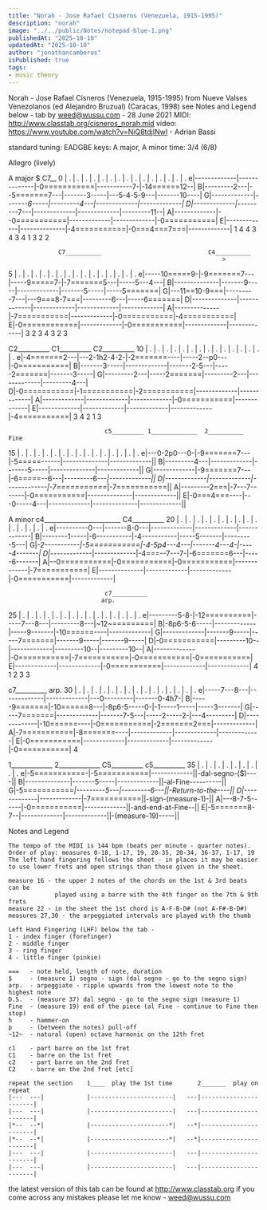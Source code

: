 ```yaml
---
title: "Norah - Jose Rafael Cisneros (Venezuela, 1915-1995)"
description: "norah"
image: "../../public/Notes/notepad-blue-1.png"
publishedAt: "2025-10-10"
updatedAt: "2025-10-10" 
author: "jonathancamberos"
isPublished: true
tags: 
- music theory
---
```


Norah - Jose Rafael Cisneros (Venezuela, 1915-1995)
from Nueve Valses Venezolanos (ed Alejandro Bruzual) (Caracas, 1998)
see Notes and Legend below - tab by weed@wussu.com - 28 June 2021
MIDI: http://www.classtab.org/cisneros_norah.mid
video: https://www.youtube.com/watch?v=NiQ8tdjINwI - Adrian Bassi

standard tuning: EADGBE     keys: A major, A minor     time: 3/4 (6/8)

 Allegro (lively)

 A major       $                                      C7__
0  | . | . | .    | . | . | .   | . | . | .   | . | . | .   | . | . | .
e|-------------|--------------|-0===========|-----------7-|-14======12--|
B|---------2---|--5=======7---|-------3-----|---5-4-5-9---|-------10----|
G|-------------|*-------6-----|---------4---|-------------|-------------|
D|-------------|*---------7---|-------------|-------------|---------11--|
A|-------------|--0===========|-------------|-------------|-0===========|
E|-------------|--------------|-4===========|-0===4===7===|-------------|
           1              4                     4 3 4 3     4     1
                          3     2                 2

                  C7__________                              C4__________
                                                                >
5  | . | . |  .   | . | . | .   | . | . | .   | . | . | .   | . | . | .
e|-----10=====9-|-9=======7---|-----9=====7-|-7=======5---|-----5---4---|
B|--------------|-------9-----|-------------|-------5-----|-----5=======|
G|---11==10-9===|---------7---|---9===8-7===|---------6---|-----6=======|
D|--------------|-------------|-------------|-------------|-------------|
A|--------------|-7===========|-------------|-0===========|-4===========|
E|-0============|-------------|-0===========|-------------|-------------|
     3 2                          3 4 3 2 3

   C2__________  C1__________  C2__________
10 | . | . | .   | . | . | .   | . | . | .   | . | . | .   | . | . | .
e|-4=======2---|---2-1h2-4-2-|-2=======----|-----2--p0---|-0===========|
B|-------3-----|-------------|-------2-5---|-----2=======|-------3-----|
G|---------2---|-----2=======|---------2---|-------------|---------4---|
D|-0===========|-1===========|-2===========|-------------|-------------|
A|-------------|-------------|-------------|-0===========|-------------|
E|-------------|-------------|-------------|-------------|-4===========|
   3                                   4                   2     1 3

                               c5_________ 1_____________  2__________ Fine
15 | . | . | .   | . | . | .   | . | . | .   | . | . | .    | . | . | .
e|---0-2p0---0-|-9=======7---|-5=====------|--------------|-------------||
B|---------4---|-------------|-------5-----|--------------|-------------||
G|-------------|-9=======7---|-6=====--6---|---------6---*|-------------||
D|-------------|-------------|-------------|-7===========*|-7===========||
A|---------2===|-7---7-------|-0===========|--------------|-------------||
E|-0===4===----|---0-----4---|-------------|--------------|-------------||

 A minor                        c4________________________  C4__________
20  | . | . | .   | . | . | .   | . | . | .   | . | . | .   | . | . | .
e|----------0---|-------8-0---|-------------|-------------|-------------|
B|--------1-----|-6-----------|-4-----------|-----5-------|---------5---|
G|*-2-----------|-5===========|-4-5p4---4---|-------4---4-|-----4-------|
D|*-------------|-------------|-4===--7---7-|-6=======6---|-----6-------|
A|--0===========|-0===========|-0===========|-------------|-7===========|
E|--------------|-------------|-------------|-0===========|-------------|

                               c7__________
                              arp.
25 | . | . | .   | . | . | .   | . | . | .   | . | . | .   | . | . | .
e|---------5-8-|-12==========|-----7---8---|---------8---|~12~=========|
B|-8p6-5-6-----|-------------|-----9-------|-10======----|-------------|
G|-------------|-------9-----|-----7=======|-------9-----|-------9-----|
D|-0===========|---------10--|-------------|---------10--|---------10--|
A|-------------|-0===========|-7===========|-0===========|-0===========|
E|-------------|-------------|-0===========|-------------|-------------|
                                             4       1           2 3
                                                     3

   c7__________
  arp.
30 | . | . | .   | . | . | .   | . | . | .   | . | . | .   | . | . | .
e|-----7---8---|-------------|-------------|---0---------|-------0-4h7-|
B|-----9=======|-10======8---|-8p6-5-----0-|-1-----1-----|-----3-------|
G|-----7=======|-------------|-------7-5---|-----2-----2-|---4---------|
D|-------------|-10======----|-0===========|-2=======2===|-------------|
A|-7===========|-8=======----|-------------|-------------|-------------|
E|-0===========|-------------|-------------|-------------|-0===========|
                         4

 1_____________ 2_____________
   C5__________   c5__________
35 | . | . | .    | . | . | .   | . | . | .
e|-5===========-|-5===========|-------------||-dal-segno-($)----||
B|--------------|-------5-----|-------------||-al-Fine----------||
G|-5===========*|---------5---|---------6---||-Return-to-the----||
D|-------------*|-------------|-7===========||-sign-(measure-1)-||
A|---8-7-5------|-0===========|-------------||-and-end-at-Fine--||
E|-5=======8-7--|-------------|-------------||-(measure-19)-----||

Notes and Legend
~~~~~~~~~~~~~~~~
The tempo of the MIDI is 144 bpm (beats per minute - quarter notes).
Order of play: measures 0-18, 1-17, 19, 20-35, 20-34, 36-37, 1-17, 19
The left hand fingering follows the sheet - in places it may be easier
to use lower frets and open strings than those given in the sheet.

measure 16 - the upper 2 notes of the chords on the 1st & 3rd beats can be
             played using a barre with the 4th finger on the 7th & 9th frets
measure 22 - in the sheet the 1st chord is A-F-B-D# (not A-F#-B-D#)
measures 27,30 - the arpeggiated intervals are played with the thumb

Left Hand Fingering (LHF) below the tab -
1 - index finger (forefinger)
2 - middle finger
3 - ring finger
4 - little finger (pinkie)

===   - note held, length of note, duration
$     - (measure 1) segno - sign (dal segno - go to the segno sign)
arp.  - arpeggiate - ripple upwards from the lowest note to the highest note
D.S.  - (measure 37) dal segno - go to the segno sign (measure 1)
Fine  - (measure 19) end of the piece (al Fine - continue to Fine then stop)
h     - hammer-on
p     - (between the notes) pull-off
~12~  - natural (open) octave harmonic on the 12th fret

c1    - part barre on the 1st fret
C1    - barre on the 1st fret
c2    - part barre on the 2nd fret
C2    - barre on the 2nd fret [etc]

repeat the section    1____  play the 1st time       2_______  play on repeat
|---  ---|            |-----------------------|   ---|-----------------------|
|---  ---|            |-----------------------|   ---|-----------------------|
|*--  --*|            |----------------------*|   --*|-----------------------|
|*--  --*|            |----------------------*|   --*|-----------------------|
|---  ---|            |-----------------------|   ---|-----------------------|
|---  ---|            |-----------------------|   ---|-----------------------|

~~~~~~~~~~~~~~~~~~~~~~~~~~~~~~~~~~~~~~~~~~~~~~~~~~~~~~~~~~~~~~~~~~~~~~~~~~~~~~~~

the latest version of this tab can be found at http://www.classtab.org
if you come across any mistakes please let me know - weed@wussu.com

